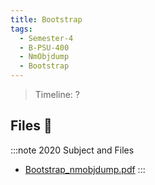 ```yaml
---
title: Bootstrap
tags:
  - Semester-4
  - B-PSU-400
  - NmObjdump
  - Bootstrap
---
```

> Timeline: ?


## Files 📂

:::note 2020 Subject and Files
- [Bootstrap_nmobjdump.pdf](https://github.com/Studio-17/Epitech-Subjects/raw/main/Semester-4/B-PSU-400/NmObjdump/Bootstrap/Bootstrap_nmobjdump.pdf)
:::

